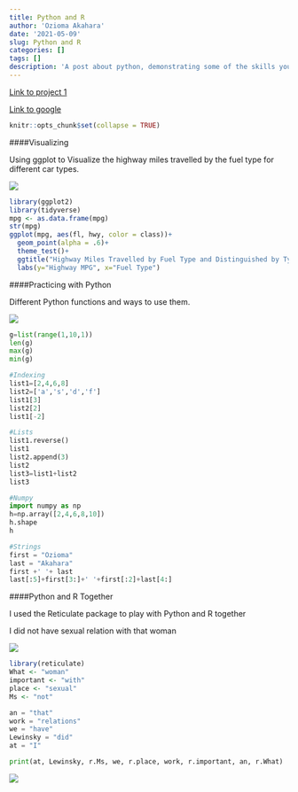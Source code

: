 ```yaml
---
title: Python and R
author: 'Ozioma Akahara'
date: '2021-05-09'
slug: Python and R
categories: []
tags: []
description: 'A post about python, demonstrating some of the skills you’ve been working on, including having R and python talk to each other with reticulate.'
---
```

[Link to project 1](/project/project1/)

[Link to google](https://www.google.com)

```r
knitr::opts_chunk$set(collapse = TRUE)
```
####Visualizing

Using ggplot to Visualize the highway miles travelled by the fuel type for different car types.

![](/post/2021-05-09-hello_files/cars.jpg)
```R
library(ggplot2)
library(tidyverse)
mpg <- as.data.frame(mpg)
str(mpg)
ggplot(mpg, aes(fl, hwy, color = class))+
  geom_point(alpha = .6)+
  theme_test()+
  ggtitle("Highway Miles Travelled by Fuel Type and Distinguished by Type of Car")+
  labs(y="Highway MPG", x="Fuel Type")
```

####Practicing with Python

Different Python functions and ways to use them.

![](/post/2021-05-09-hello_files/python.png)

```python

g=list(range(1,10,1))
len(g)
max(g)
min(g)

#Indexing
list1=[2,4,6,8]
list2=['a','s','d','f']
list1[3]
list2[2]
list1[-2]

#Lists
list1.reverse()
list1
list2.append(3)
list2
list3=list1+list2
list3

#Numpy
import numpy as np
h=np.array([2,4,6,8,10])
h.shape
h

#Strings
first = "Ozioma"
last = "Akahara"
first +' '+ last
last[:5]+first[3:]+' '+first[:2]+last[4:]
```

####Python and R Together

I used the Reticulate package to play with Python and R together

I did not have sexual relation with that woman

![](/post/2021-05-09-hello_files/Python_and_R.png)

```R
library(reticulate)
What <- "woman"
important <- "with"
place <- "sexual"
Ms <- "not"
```


```python
an = "that"
work = "relations"
we = "have"
Lewinsky = "did"
at = "I"

print(at, Lewinsky, r.Ms, we, r.place, work, r.important, an, r.What)
```
![](/post/2021-05-09-hello_files/lie.png)








